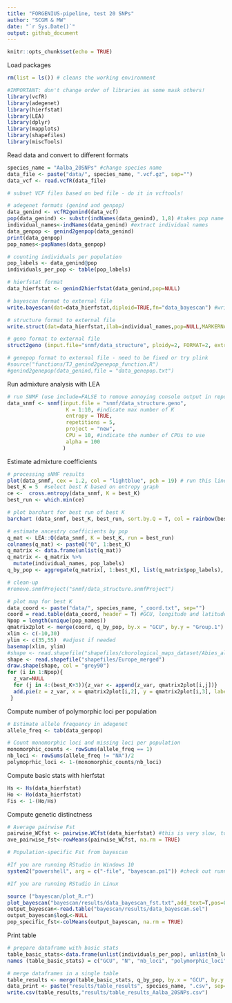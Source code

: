 ```yaml
---
title: "FORGENIUS-pipeline, test 20 SNPs"
author: "SCGM & MW"
date: "`r Sys.Date()`"
output: github_document
---
```

```r
knitr::opts_chunk$set(echo = TRUE)
```

Load packages

```r
rm(list = ls()) # cleans the working environment

#IMPORTANT: don't change order of libraries as some mask others!
library(vcfR)
library(adegenet)
library(hierfstat)
library(LEA)
library(dplyr)
library(mapplots)
library(shapefiles)
library(miscTools)
```

Read data and convert to different formats

```r

species_name = "Aalba_20SNPs" #change species name
data_file <- paste("data/", species_name, ".vcf.gz", sep="")
data_vcf <- read.vcfR(data_file) 

# subset VCF files based on bed file - do it in vcftools!

# adegenet formats (genind and genpop)
data_genind <- vcfR2genind(data_vcf)
pop(data_genind) <- substr(indNames(data_genind), 1,8) #takes pop name from the first 8 digits of sample name, e.g. AUT00215
individual_names<-indNames(data_genind) #extract individual names
data_genpop <- genind2genpop(data_genind)
print(data_genpop)
pop_names<-popNames(data_genpop)

# counting individuals per population
pop_labels <- data_genind@pop
individuals_per_pop <- table(pop_labels)

# hierfstat format
data_hierfstat <- genind2hierfstat(data_genind,pop=NULL)

# bayescan format to external file
write.bayescan(dat=data_hierfstat,diploid=TRUE,fn="data_bayescan") #writing this file can take about 6 hours for 90k SNPs; better to store these files once generated!

# structure format to external file
write.struct(dat=data_hierfstat,ilab=individual_names,pop=NULL,MARKERNAMES=FALSE,MISSING=-9,fname="snmf/data_structure") 

# geno format to external file
struct2geno (input.file="snmf/data_structure", ploidy=2, FORMAT=2, extra.row=0, extra.column=1) #writting this file can also take quite long

# genepop format to external file - need to be fixed or try plink
#source("functions/TJ_genind2genepop_function.R")
#genind2genepop(data_genind,file = "data_genepop.txt")

```

Run admixture analysis with LEA

```r
# run SNMF (use include=FALSE to remove annoying console output in report)
data_snmf <- snmf(input.file = "snmf/data_structure.geno",
                   K = 1:10, #indicate max number of K
                   entropy = TRUE,
                   repetitions = 5,
                   project = "new",
                   CPU = 10, #indicate the number of CPUs to use
                   alpha = 100
                  )
```

Estimate admixture coefficients

```r
# processing sNMF results
plot(data_snmf, cex = 1.2, col = "lightblue", pch = 19) # run this line separately to determine best K
best_K = 5  #select best K based on entropy graph
ce <-  cross.entropy(data_snmf, K = best_K)
best_run <- which.min(ce)

# plot barchart for best run of best K
barchart (data_snmf, best_K, best_run, sort.by.Q = T, col = rainbow(best_K), border = NA, space = 0, xlab = "Individuals", ylab = "Admixture coefficients") #use "sort.by.Q = F, names.arg= individual_names, cex.names = 0.4, las=2, " to get ind labels in original order

# estimate ancestry coefficients by pop
q_mat <- LEA::Q(data_snmf, K = best_K, run = best_run) 
colnames(q_mat) <- paste0("Q", 1:best_K)
q_matrix <- data.frame(unlist(q_mat))
q_matrix <- q_matrix %>%
  mutate(individual_names, pop_labels)
q_by_pop <- aggregate(q_matrix[, 1:best_K], list(q_matrix$pop_labels), mean)

# clean-up
#remove.snmfProject("snmf/data_structure.snmfProject")

# plot map for best K
data_coord <- paste("data/", species_name, "_coord.txt", sep="")
coord = read.table(data_coord, header = T) #GCU, longitude and latitude in this order
Npop = length(unique(pop_names))
qmatrix2plot <- merge(coord, q_by_pop, by.x = "GCU", by.y = "Group.1")
xlim <- c(-10,30) 
ylim <- c(35,55)  #adjust if needed
basemap(xlim, ylim) 
#shape <- read.shapefile("shapefiles/chorological_maps_dataset/Abies_alba_plg") #change species name
shape <- read.shapefile("shapefiles/Europe_merged")
draw.shape(shape, col = "grey90")
for (i in 1:Npop){
  z_var=NULL
  for (j in 4:(best_K+3)){z_var <- append(z_var, qmatrix2plot[i,j])}
  add.pie(z = z_var, x = qmatrix2plot[i,2], y = qmatrix2plot[i,3], labels =   "", col = rainbow(best_K))
 }
```

Compute number of polymorphic loci per population

```r

# Estimate allele frequency in adegenet
allele_freq <- tab(data_genpop)

# Count monomorphic loci and missing loci per population
monomorphic_counts <- rowSums(allele_freq == 1)
nb_loci <- rowSums(allele_freq != "NA")/2
polymoprhic_loci <- 1-(monomorphic_counts/nb_loci)
```

Compute basic stats with hierfstat

```r
Hs <- Hs(data_hierfstat)
Ho <- Ho(data_hierfstat)
Fis <- 1-(Ho/Hs)
```

Compute genetic distinctness

```r
# Average pairwise Fst
pairwise_WCfst <- pairwise.WCfst(data_hierfstat) #this is very slow, took about 16 hours for 15 pops and 90k SNPs in a laptop
ave_pairwise_fst<-rowMeans(pairwise_WCfst, na.rm = TRUE) 

# Population-specific Fst from bayescan

#If you are running RStudio in Windows 10
system2("powershell", arg = c("-file", "bayescan.ps1")) #check out running parameters in ps1 file; bayescan is very slow, took about 5 hours for 15 pops and 14k SNPs using 12 CPUs and standard parameters

#If you are running RStudio in Linux

source ("bayescan/plot_R.r")
plot_bayescan("bayescan/results/data_bayescan_fst.txt",add_text=T,pos=0.02,size=0.7,FDR=0.05)
output_bayescan<-read.table("bayescan/results/data_bayescan.sel")
output_bayescan$logL<-NULL
pop_specific_fst<-colMeans(output_bayescan, na.rm = TRUE)
```

Print table

```r
# prepare dataframe with basic stats
table_basic_stats<-data.frame(unlist(individuals_per_pop), unlist(nb_loci), unlist(polymoprhic_loci), unlist(Hs), unlist(Fis), unlist(ave_pairwise_fst), unlist(pop_specific_fst), row.names = NULL)
names (table_basic_stats) = c("GCU", "N", "nb_loci", "polymorphic_loci", "Hs", "Fis", "ave_pairwise_fst", "pop_specific_fst")

# merge dataframes in a single table
table_results <- merge(table_basic_stats, q_by_pop, by.x = "GCU", by.y = "Group.1") # merge dataframes by GCU name, it orders the new dataframe alphabetically
data_print <- paste("results/table_results", species_name, ".csv", sep="")
write.csv(table_results,"results/table_results_Aalba_20SNPs.csv")
```
